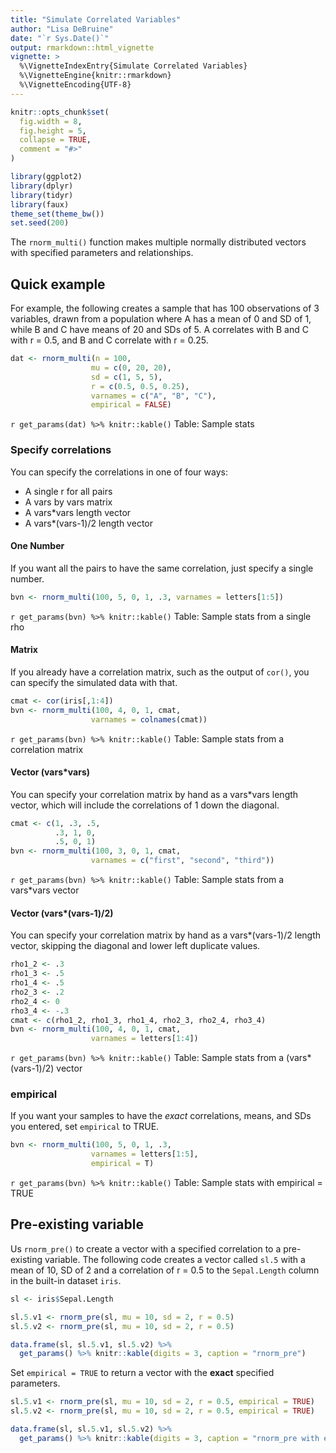 ```yaml
---
title: "Simulate Correlated Variables"
author: "Lisa DeBruine"
date: "`r Sys.Date()`"
output: rmarkdown::html_vignette
vignette: >
  %\VignetteIndexEntry{Simulate Correlated Variables}
  %\VignetteEngine{knitr::rmarkdown}
  %\VignetteEncoding{UTF-8}
---
```


```r
knitr::opts_chunk$set(
  fig.width = 8,
  fig.height = 5,
  collapse = TRUE,
  comment = "#>"
)

library(ggplot2)
library(dplyr)
library(tidyr)
library(faux)
theme_set(theme_bw())
set.seed(200)
```

The `rnorm_multi()` function makes multiple normally distributed vectors with specified parameters and relationships. 

## Quick example

For example, the following creates a sample that has 100 observations of 3 variables, drawn from a population where A has a mean of 0 and SD of 1, while B and C have means of 20 and SDs of 5. A correlates with B and C with r = 0.5, and B and C correlate with r = 0.25.


```r

dat <- rnorm_multi(n = 100, 
                  mu = c(0, 20, 20),
                  sd = c(1, 5, 5),
                  r = c(0.5, 0.5, 0.25), 
                  varnames = c("A", "B", "C"),
                  empirical = FALSE)

```


`r get_params(dat) %>% knitr::kable()`
Table: Sample stats

### Specify correlations {#spec_r}

You can specify the correlations in one of four ways:

* A single r for all pairs
* A vars by vars matrix
* A vars\*vars length vector
* A vars\*(vars-1)/2 length vector

#### One Number

If you want all the pairs to have the same correlation, just specify a single number. 

```r
bvn <- rnorm_multi(100, 5, 0, 1, .3, varnames = letters[1:5])
```

`r get_params(bvn) %>% knitr::kable()`
Table: Sample stats from a single rho

#### Matrix

If you already have a correlation matrix, such as the output of `cor()`, you can specify the simulated data with that.

```r
cmat <- cor(iris[,1:4])
bvn <- rnorm_multi(100, 4, 0, 1, cmat, 
                  varnames = colnames(cmat))
```

`r get_params(bvn) %>% knitr::kable()`
Table: Sample stats from a correlation matrix

#### Vector (vars\*vars)

You can specify your correlation matrix by hand as a vars\*vars length vector, which will include the correlations of 1 down the diagonal.

```r
cmat <- c(1, .3, .5,
          .3, 1, 0,
          .5, 0, 1)
bvn <- rnorm_multi(100, 3, 0, 1, cmat, 
                  varnames = c("first", "second", "third"))
```

`r get_params(bvn) %>% knitr::kable()`
Table: Sample stats from a vars\*vars vector

#### Vector (vars\*(vars-1)/2)

You can specify your correlation matrix by hand as a vars\*(vars-1)/2 length vector, skipping the diagonal and lower left duplicate values.

```r
rho1_2 <- .3
rho1_3 <- .5
rho1_4 <- .5
rho2_3 <- .2
rho2_4 <- 0
rho3_4 <- -.3
cmat <- c(rho1_2, rho1_3, rho1_4, rho2_3, rho2_4, rho3_4)
bvn <- rnorm_multi(100, 4, 0, 1, cmat, 
                  varnames = letters[1:4])
```

`r get_params(bvn) %>% knitr::kable()`
Table: Sample stats from a (vars\*(vars-1)/2) vector

### empirical

If you want your samples to have the *exact* correlations, means, and SDs you entered, set `empirical` to TRUE.

```r
bvn <- rnorm_multi(100, 5, 0, 1, .3, 
                  varnames = letters[1:5], 
                  empirical = T)
```

`r get_params(bvn) %>% knitr::kable()`
Table: Sample stats with empirical = TRUE

## Pre-existing variable

Us `rnorm_pre()` to create a vector with a specified correlation to a pre-existing variable. The following code creates a vector called `sl.5` with a mean of 10, SD of 2 and a correlation of r = 0.5 to the `Sepal.Length` column in the built-in dataset `iris`.

```r
sl <- iris$Sepal.Length

sl.5.v1 <- rnorm_pre(sl, mu = 10, sd = 2, r = 0.5)
sl.5.v2 <- rnorm_pre(sl, mu = 10, sd = 2, r = 0.5)
```

```r
data.frame(sl, sl.5.v1, sl.5.v2) %>%
  get_params() %>% knitr::kable(digits = 3, caption = "rnorm_pre")
```

Set `empirical = TRUE` to return a vector with the **exact** specified parameters.

```r
sl.5.v1 <- rnorm_pre(sl, mu = 10, sd = 2, r = 0.5, empirical = TRUE)
sl.5.v2 <- rnorm_pre(sl, mu = 10, sd = 2, r = 0.5, empirical = TRUE)
```

```r
data.frame(sl, sl.5.v1, sl.5.v2) %>%
  get_params() %>% knitr::kable(digits = 3, caption = "rnorm_pre with empirical = TRUE")
```
